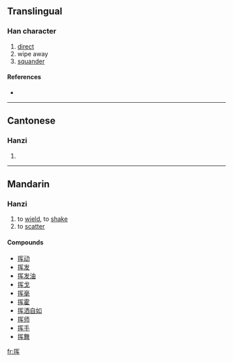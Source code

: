 {{also|揮}}
==Translingual==

===Han character===
{{Han char|rn=64|rad=手|as=06|sn=9|four=|canj=手月大手 (QBKQ)}}

# [[direct]]
# wipe away
# [[squander]]

====References====
* {{Han ref|kx=0431.171|hdz=31876.020|uh=6325|ud=25381}}

----

==Cantonese==

===Hanzi===
{{yue-hanzi|jyut=|y=fai1}}

# {{defn|Cantonese}}

----

==Mandarin==

===Hanzi===
{{cmn-hanzi|tra=揮|pin=[[huī]] ([[hui1]])|wg=hui<sup>1</sup>}}

# to [[wield]], to [[shake]]
# to [[scatter]]

====Compounds====
* [[挥动]]
* [[挥发]]
* [[挥发油]]
* [[挥戈]]
* [[挥毫]]
* [[挥霍]]
* [[挥洒自如]]
* [[挥师]]
* [[挥手]]
* [[挥舞]]

[[fr:挥]]